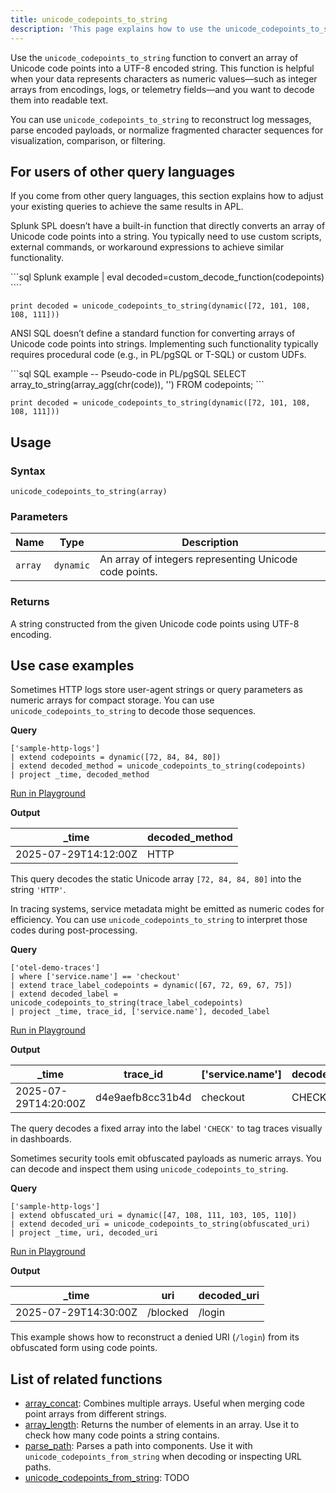 ```yaml
---
title: unicode_codepoints_to_string
description: 'This page explains how to use the unicode_codepoints_to_string function in APL.'
---
```


Use the `unicode_codepoints_to_string` function to convert an array of Unicode code points into a UTF-8 encoded string. This function is helpful when your data represents characters as numeric values—such as integer arrays from encodings, logs, or telemetry fields—and you want to decode them into readable text.

You can use `unicode_codepoints_to_string` to reconstruct log messages, parse encoded payloads, or normalize fragmented character sequences for visualization, comparison, or filtering.

## For users of other query languages

If you come from other query languages, this section explains how to adjust your existing queries to achieve the same results in APL.

<AccordionGroup>
<Accordion title="Splunk SPL users">

Splunk SPL doesn’t have a built-in function that directly converts an array of Unicode code points into a string. You typically need to use custom scripts, external commands, or workaround expressions to achieve similar functionality.

<CodeGroup>
```sql Splunk example
| eval decoded=custom_decode_function(codepoints)
````

```kusto APL equivalent
print decoded = unicode_codepoints_to_string(dynamic([72, 101, 108, 108, 111]))
```

</CodeGroup>

</Accordion>
<Accordion title="ANSI SQL users">

ANSI SQL doesn’t define a standard function for converting arrays of Unicode code points into strings. Implementing such functionality typically requires procedural code (e.g., in PL/pgSQL or T-SQL) or custom UDFs.

<CodeGroup>
```sql SQL example
-- Pseudo-code in PL/pgSQL
SELECT array_to_string(array_agg(chr(code)), '') FROM codepoints;
```

```kusto APL equivalent
print decoded = unicode_codepoints_to_string(dynamic([72, 101, 108, 108, 111]))
```

</CodeGroup>

</Accordion>
</AccordionGroup>

## Usage

### Syntax

```kusto
unicode_codepoints_to_string(array)
```

### Parameters

| Name    | Type      | Description                                            |
| ------- | --------- | ------------------------------------------------------ |
| `array` | `dynamic` | An array of integers representing Unicode code points. |

### Returns

A string constructed from the given Unicode code points using UTF-8 encoding.

## Use case examples

<Tabs>
<Tab title="Log analysis">

Sometimes HTTP logs store user-agent strings or query parameters as numeric arrays for compact storage. You can use `unicode_codepoints_to_string` to decode those sequences.

**Query**

```kusto
['sample-http-logs']
| extend codepoints = dynamic([72, 84, 84, 80])
| extend decoded_method = unicode_codepoints_to_string(codepoints)
| project _time, decoded_method
```

[Run in Playground](https://play.axiom.co/axiom-play-qf1k/query?initForm=%7B%22apl%22%3A%22%5B'sample-http-logs'%5D%20%7C%20extend%20codepoints%20%3D%20dynamic(%5B72%2C%2084%2C%2084%2C%2080%5D)%20%7C%20extend%20decoded_method%20%3D%20unicode_codepoints_to_string(codepoints)%20%7C%20project%20_time%2C%20decoded_method%22%7D)

**Output**

| _time               | decoded_method |
| -------------------- | --------------- |
| 2025-07-29T14:12:00Z | HTTP            |

This query decodes the static Unicode array `[72, 84, 84, 80]` into the string `'HTTP'`.

</Tab>
<Tab title="OpenTelemetry traces">

In tracing systems, service metadata might be emitted as numeric codes for efficiency. You can use `unicode_codepoints_to_string` to interpret those codes during post-processing.

**Query**

```kusto
['otel-demo-traces']
| where ['service.name'] == 'checkout'
| extend trace_label_codepoints = dynamic([67, 72, 69, 67, 75])
| extend decoded_label = unicode_codepoints_to_string(trace_label_codepoints)
| project _time, trace_id, ['service.name'], decoded_label
```

[Run in Playground](https://play.axiom.co/axiom-play-qf1k/query?initForm=%7B%22apl%22%3A%22%5B'otel-demo-traces'%5D%20%7C%20where%20%5B'service.name'%5D%20%3D%3D%20'checkout'%20%7C%20extend%20trace_label_codepoints%20%3D%20dynamic(%5B67%2C%2072%2C%2069%2C%2067%2C%2075%5D)%20%7C%20extend%20decoded_label%20%3D%20unicode_codepoints_to_string(trace_label_codepoints)%20%7C%20project%20_time%2C%20trace_id%2C%20%5B'service.name'%5D%2C%20decoded_label%22%7D)

**Output**

| _time               | trace_id        | ['service.name'] | decoded_label |
| -------------------- | ---------------- | ----------------- | -------------- |
| 2025-07-29T14:20:00Z | d4e9aefb8cc31b4d | checkout   | CHECK          |

The query decodes a fixed array into the label `'CHECK'` to tag traces visually in dashboards.

</Tab>
<Tab title="Security logs">

Sometimes security tools emit obfuscated payloads as numeric arrays. You can decode and inspect them using `unicode_codepoints_to_string`.

**Query**

```kusto
['sample-http-logs']
| extend obfuscated_uri = dynamic([47, 108, 111, 103, 105, 110])
| extend decoded_uri = unicode_codepoints_to_string(obfuscated_uri)
| project _time, uri, decoded_uri
```

[Run in Playground](https://play.axiom.co/axiom-play-qf1k/query?initForm=%7B%22apl%22%3A%22%5B'sample-http-logs'%5D%20%7C%20extend%20obfuscated_uri%20%3D%20dynamic(%5B47%2C%20108%2C%20111%2C%20103%2C%20105%2C%20110%5D)%20%7C%20extend%20decoded_uri%20%3D%20unicode_codepoints_to_string(obfuscated_uri)%20%7C%20project%20_time%2C%20uri%2C%20decoded_uri%22%7D)

**Output**

| _time               | uri      | decoded_uri |
| -------------------- | -------- | ------------ |
| 2025-07-29T14:30:00Z | /blocked | /login       |

This example shows how to reconstruct a denied URI (`/login`) from its obfuscated form using code points.

</Tab>
</Tabs>

## List of related functions

- [array_concat](/apl/scalar-functions/array-functions/array-concat): Combines multiple arrays. Useful when merging code point arrays from different strings.
- [array_length](/apl/scalar-functions/array-functions/array-length): Returns the number of elements in an array. Use it to check how many code points a string contains.
- [parse_path](apl/scalar-functions/string-functions/parse-path): Parses a path into components. Use it with `unicode_codepoints_from_string` when decoding or inspecting URL paths.
- [unicode_codepoints_from_string](/apl/scalar-functions/string-functions/unicode-codepoints-from-string): TODO
